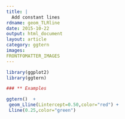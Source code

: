 ```yaml
---
title: |
  Add constant lines
rdname: geom_TLRline
date: 2015-10-22
output: html_document
layout: article
category: ggtern
images:
FRONTFOMATTER_IMAGES
---
```


```r
library(ggplot2)
library(ggtern)
```

```r
### ** Examples

ggtern()  +
 geom_Lline(Lintercept=0.50,color="red") +
 Lline(0.25,color="green")



```